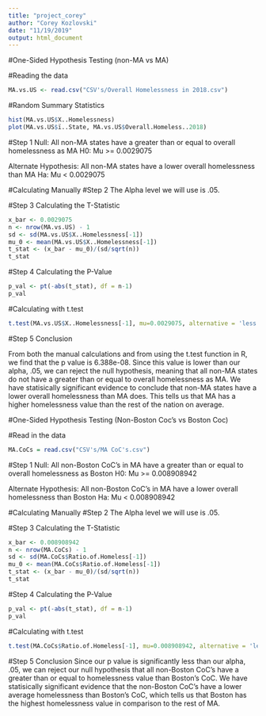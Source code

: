 ---
title: "project_corey"
author: "Corey Kozlovski"
date: "11/19/2019"
output: html_document
---

#One-Sided Hypothesis Testing (non-MA vs MA)

#Reading the data
```{r}
MA.vs.US <- read.csv("CSV's/Overall Homelessness in 2018.csv")
```


#Random Summary Statistics
```{r}
hist(MA.vs.US$X..Homelessness)
plot(MA.vs.US$ï..State, MA.vs.US$Overall.Homeless..2018)

```
#Step 1
Null: All non-MA states have a greater than or equal to overall homelessness as MA
H0: Mu >= 0.0029075

Alternate Hypothesis: All non-MA states have a lower overall homelessness than MA
Ha: Mu < 0.0029075

#Calculating Manually
#Step 2
The Alpha level we will use is .05.

#Step 3
Calculating the T-Statistic
```{r}
x_bar <- 0.0029075
n <- nrow(MA.vs.US) - 1
sd <- sd(MA.vs.US$X..Homelessness[-1])
mu_0 <- mean(MA.vs.US$X..Homelessness[-1])
t_stat <- (x_bar - mu_0)/(sd/sqrt(n))
t_stat
```
#Step 4
Calculating the P-Value
```{r}
p_val <- pt(-abs(t_stat), df = n-1)
p_val
```

#Calculating with t.test
```{r}
t.test(MA.vs.US$X..Homelessness[-1], mu=0.0029075, alternative = 'less')
```
#Step 5
Conclusion

From both the manual calculations and from using the t.test function in R, we find that the p value is 6.388e-08. Since this value is lower than our alpha, .05, we can reject the null hypothesis, meaning that all non-MA states do not have a greater than or equal to overall homelessness as MA. We have statisically significant evidence to conclude that non-MA states have a lower overall homelessness than MA does. This tells us that MA has a higher homelessness value than the rest of the nation on average.



#One-Sided Hypothesis Testing (Non-Boston Coc's vs Boston Coc)

#Read in the data
```{r}
MA.CoCs = read.csv("CSV's/MA CoC's.csv")
```

#Step 1
Null: All non-Boston CoC's in MA have a greater than or equal to overall homelessness as Boston
H0: Mu >= 0.008908942

Alternate Hypothesis: All non-Boston CoC's in MA have a lower overall homelessness than Boston
Ha: Mu < 0.008908942

#Calculating Manually
#Step 2
The Alpha level we will use is .05.

#Step 3
Calculating the T-Statistic
```{r}
x_bar <- 0.008908942
n <- nrow(MA.CoCs) - 1
sd <- sd(MA.CoCs$Ratio.of.Homeless[-1])
mu_0 <- mean(MA.CoCs$Ratio.of.Homeless[-1])
t_stat <- (x_bar - mu_0)/(sd/sqrt(n))
t_stat
```
#Step 4
Calculating the P-Value
```{r}
p_val <- pt(-abs(t_stat), df = n-1)
p_val
```

#Calculating with t.test
```{r}
t.test(MA.CoCs$Ratio.of.Homeless[-1], mu=0.008908942, alternative = 'less')
```
#Step 5
Conclusion
Since our p value is significantly less than our alpha, .05, we can reject our null hypothesis that all non-Boston CoC's have a greater than or equal to homelessness value than Boston's CoC. We have statisically significant evidence that the non-Boston CoC's have a lower average homelessness than Boston's CoC, which tells us that Boston has the highest homelessness value in comparison to the rest of MA.



